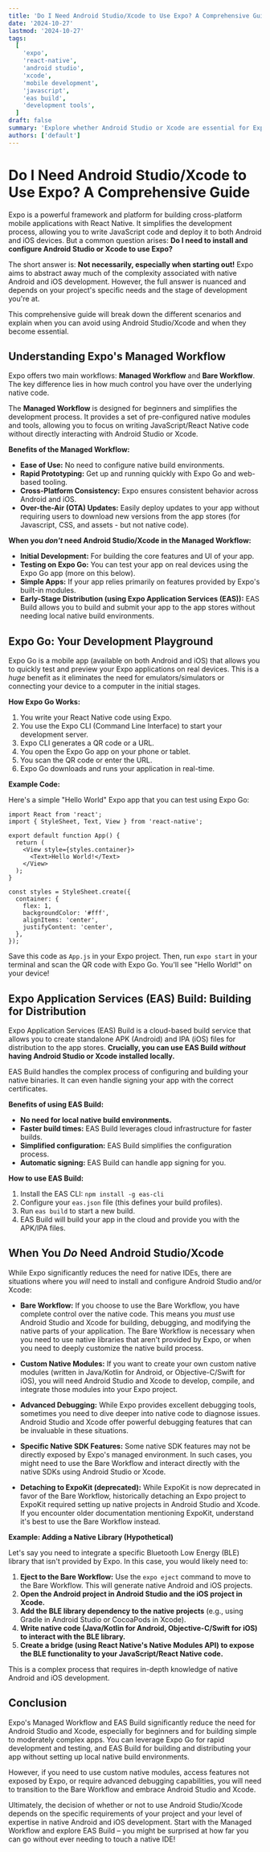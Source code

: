 ```yaml
---
title: 'Do I Need Android Studio/Xcode to Use Expo? A Comprehensive Guide'
date: '2024-10-27'
lastmod: '2024-10-27'
tags:
  [
    'expo',
    'react-native',
    'android studio',
    'xcode',
    'mobile development',
    'javascript',
    'eas build',
    'development tools',
  ]
draft: false
summary: 'Explore whether Android Studio or Xcode are essential for Expo development. Learn about managed vs. bare workflows, EAS Build, Expo Go, and when you might need the native IDEs.'
authors: ['default']
---
```


# Do I Need Android Studio/Xcode to Use Expo? A Comprehensive Guide

Expo is a powerful framework and platform for building cross-platform mobile applications with React Native. It simplifies the development process, allowing you to write JavaScript code and deploy it to both Android and iOS devices. But a common question arises: **Do I need to install and configure Android Studio or Xcode to use Expo?**

The short answer is: **Not necessarily, especially when starting out!** Expo aims to abstract away much of the complexity associated with native Android and iOS development. However, the full answer is nuanced and depends on your project's specific needs and the stage of development you're at.

This comprehensive guide will break down the different scenarios and explain when you can avoid using Android Studio/Xcode and when they become essential.

## Understanding Expo's Managed Workflow

Expo offers two main workflows: **Managed Workflow** and **Bare Workflow**. The key difference lies in how much control you have over the underlying native code.

The **Managed Workflow** is designed for beginners and simplifies the development process. It provides a set of pre-configured native modules and tools, allowing you to focus on writing JavaScript/React Native code without directly interacting with Android Studio or Xcode.

**Benefits of the Managed Workflow:**

- **Ease of Use:** No need to configure native build environments.
- **Rapid Prototyping:** Get up and running quickly with Expo Go and web-based tooling.
- **Cross-Platform Consistency:** Expo ensures consistent behavior across Android and iOS.
- **Over-the-Air (OTA) Updates:** Easily deploy updates to your app without requiring users to download new versions from the app stores (for Javascript, CSS, and assets - but not native code).

**When you _don't_ need Android Studio/Xcode in the Managed Workflow:**

- **Initial Development:** For building the core features and UI of your app.
- **Testing on Expo Go:** You can test your app on real devices using the Expo Go app (more on this below).
- **Simple Apps:** If your app relies primarily on features provided by Expo's built-in modules.
- **Early-Stage Distribution (using Expo Application Services (EAS)):** EAS Build allows you to build and submit your app to the app stores without needing local native build environments.

## Expo Go: Your Development Playground

Expo Go is a mobile app (available on both Android and iOS) that allows you to quickly test and preview your Expo applications on real devices. This is a _huge_ benefit as it eliminates the need for emulators/simulators or connecting your device to a computer in the initial stages.

**How Expo Go Works:**

1.  You write your React Native code using Expo.
2.  You use the Expo CLI (Command Line Interface) to start your development server.
3.  Expo CLI generates a QR code or a URL.
4.  You open the Expo Go app on your phone or tablet.
5.  You scan the QR code or enter the URL.
6.  Expo Go downloads and runs your application in real-time.

**Example Code:**

Here's a simple "Hello World" Expo app that you can test using Expo Go:

```plaintext
import React from 'react';
import { StyleSheet, Text, View } from 'react-native';

export default function App() {
  return (
    <View style={styles.container}>
      <Text>Hello World!</Text>
    </View>
  );
}

const styles = StyleSheet.create({
  container: {
    flex: 1,
    backgroundColor: '#fff',
    alignItems: 'center',
    justifyContent: 'center',
  },
});
```

Save this code as `App.js` in your Expo project. Then, run `expo start` in your terminal and scan the QR code with Expo Go. You'll see "Hello World!" on your device!

## Expo Application Services (EAS) Build: Building for Distribution

Expo Application Services (EAS) Build is a cloud-based build service that allows you to create standalone APK (Android) and IPA (iOS) files for distribution to the app stores. **Crucially, you can use EAS Build _without_ having Android Studio or Xcode installed locally.**

EAS Build handles the complex process of configuring and building your native binaries. It can even handle signing your app with the correct certificates.

**Benefits of using EAS Build:**

- **No need for local native build environments.**
- **Faster build times:** EAS Build leverages cloud infrastructure for faster builds.
- **Simplified configuration:** EAS Build simplifies the configuration process.
- **Automatic signing:** EAS Build can handle app signing for you.

**How to use EAS Build:**

1.  Install the EAS CLI: `npm install -g eas-cli`
2.  Configure your `eas.json` file (this defines your build profiles).
3.  Run `eas build` to start a new build.
4.  EAS Build will build your app in the cloud and provide you with the APK/IPA files.

## When You _Do_ Need Android Studio/Xcode

While Expo significantly reduces the need for native IDEs, there are situations where you _will_ need to install and configure Android Studio and/or Xcode:

- **Bare Workflow:** If you choose to use the Bare Workflow, you have complete control over the native code. This means you _must_ use Android Studio and Xcode for building, debugging, and modifying the native parts of your application. The Bare Workflow is necessary when you need to use native libraries that aren't provided by Expo, or when you need to deeply customize the native build process.

- **Custom Native Modules:** If you want to create your own custom native modules (written in Java/Kotlin for Android, or Objective-C/Swift for iOS), you will need Android Studio and Xcode to develop, compile, and integrate those modules into your Expo project.

- **Advanced Debugging:** While Expo provides excellent debugging tools, sometimes you need to dive deeper into native code to diagnose issues. Android Studio and Xcode offer powerful debugging features that can be invaluable in these situations.

- **Specific Native SDK Features:** Some native SDK features may not be directly exposed by Expo's managed environment. In such cases, you might need to use the Bare Workflow and interact directly with the native SDKs using Android Studio or Xcode.

- **Detaching to ExpoKit (deprecated):** While ExpoKit is now deprecated in favor of the Bare Workflow, historically detaching an Expo project to ExpoKit required setting up native projects in Android Studio and Xcode. If you encounter older documentation mentioning ExpoKit, understand it's best to use the Bare Workflow instead.

**Example: Adding a Native Library (Hypothetical)**

Let's say you need to integrate a specific Bluetooth Low Energy (BLE) library that isn't provided by Expo. In this case, you would likely need to:

1.  **Eject to the Bare Workflow:** Use the `expo eject` command to move to the Bare Workflow. This will generate native Android and iOS projects.
2.  **Open the Android project in Android Studio and the iOS project in Xcode.**
3.  **Add the BLE library dependency to the native projects** (e.g., using Gradle in Android Studio or CocoaPods in Xcode).
4.  **Write native code (Java/Kotlin for Android, Objective-C/Swift for iOS) to interact with the BLE library.**
5.  **Create a bridge (using React Native's Native Modules API) to expose the BLE functionality to your JavaScript/React Native code.**

This is a complex process that requires in-depth knowledge of native Android and iOS development.

## Conclusion

Expo's Managed Workflow and EAS Build significantly reduce the need for Android Studio and Xcode, especially for beginners and for building simple to moderately complex apps. You can leverage Expo Go for rapid development and testing, and EAS Build for building and distributing your app without setting up local native build environments.

However, if you need to use custom native modules, access features not exposed by Expo, or require advanced debugging capabilities, you will need to transition to the Bare Workflow and embrace Android Studio and Xcode.

Ultimately, the decision of whether or not to use Android Studio/Xcode depends on the specific requirements of your project and your level of expertise in native Android and iOS development. Start with the Managed Workflow and explore EAS Build – you might be surprised at how far you can go without ever needing to touch a native IDE!
